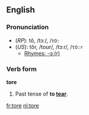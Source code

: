 ==English==
=== Pronunciation ===
*(''RP''): tô, /tɔː/, /<tt>tO:</tt>
*(''US''): tôr, /toʊr/, /tɔːr/, /<tt>tO:r</tt>
**[[rhymes:English:-ɔː(r)|Rhymes: -ɔː(r)]]

=== Verb form ===
'''tore'''

#Past tense of '''to [[tear]]'''.

<!--Do not include translations here: these belong in the inflections given on the foreign-language pages for the respective translations (of which there could be more than one per language) of "to tear". Paul G, 2005-08-22
==== Translations ====
*Dutch: [[scheurde]], [[scheurden]]
*German: [[riß]]
-->

[[fr:tore]]
[[nl:tore]]